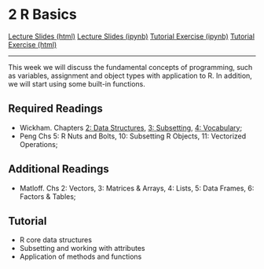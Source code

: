 # 2 R Basics

<div id="buttons">
<a class="btn btn-primary btn-lg" role="button" href="lectures/02_week.html">Lecture Slides (html)</a>
<a class="btn btn-secondary btn-lg" role="button" href="https://github.com/ASDS-TCD/POP77001_Computer_Programming_2022/blob/main/lectures/02_week.ipynb">Lecture Slides (ipynb)</a>
<a class="btn btn-success btn-lg" role="button" href="https://github.com/ASDS-TCD/POP77001_Computer_Programming_2022/blob/main/tutorials/02_week.ipynb">Tutorial Exercise (ipynb)</a>
<a class="btn btn-secondary btn-lg" role="button" href="tutorials/02_week.html">Tutorial Exercise (html)</a>
</div>
---

This week we will discuss the fundamental concepts of programming, such as variables, assignment and object types with application to R. In addition, we will start using some built-in functions.

## Required Readings

- Wickham. Chapters [2: Data Structures](http://adv-r.had.co.nz/Data-structures.html), [3: Subsetting](http://adv-r.had.co.nz/Subsetting.html), [4: Vocabulary](http://adv-r.had.co.nz/Vocabulary.html);
- Peng Chs 5: R Nuts and Bolts, 10: Subsetting R Objects, 11: Vectorized Operations;

## Additional Readings

- Matloff. Chs 2: Vectors, 3: Matrices & Arrays, 4: Lists, 5: Data Frames, 6: Factors & Tables;

## Tutorial

- R core data structures
- Subsetting and working with attributes
- Application of methods and functions
